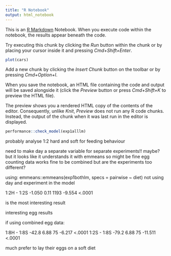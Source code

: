 ```yaml
---
title: "R Notebook"
output: html_notebook
---
```


This is an [R Markdown](http://rmarkdown.rstudio.com) Notebook. When you execute code within the notebook, the results appear beneath the code. 

Try executing this chunk by clicking the *Run* button within the chunk or by placing your cursor inside it and pressing *Cmd+Shift+Enter*. 

```r
plot(cars)
```

Add a new chunk by clicking the *Insert Chunk* button on the toolbar or by pressing *Cmd+Option+I*.

When you save the notebook, an HTML file containing the code and output will be saved alongside it (click the *Preview* button or press *Cmd+Shift+K* to preview the HTML file). 

The preview shows you a rendered HTML copy of the contents of the editor. Consequently, unlike *Knit*, *Preview* does not run any R code chunks. Instead, the output of the chunk when it was last run in the editor is displayed.


```r
performance::check_model(exp1alllm)
```


probably analyse 1:2 hard and soft for feeding behaviour 




need to make day a separate variable for separate experiments!! 
maybe?
but it looks like it understands it with emmeans so might be fine 
egg counting data works fine to be combined but are the experiments too different? 



using: 
emmeans::emmeans(exp1bothlm, specs = pairwise ~ diet)
not using day and experiment in the model 


 1:2H - 1:2S   -1.050 0.11 1193  -9.554  <.0001
 
 is the most interesting result 
 
 
 interesting egg results 
 
 if using combined egg data: 

1:8H - 1:8S    -42.8 6.88 75  -6.217  <.0001
 1:2S - 1:8S    -79.2 6.88 75 -11.511  <.0001
 
 much prefer to lay their eggs on a soft diet

